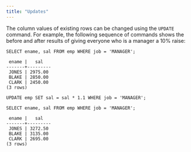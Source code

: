 ```yaml
---
title: "Updates"
---
```


<div id="updates" class="registered_link"></div>


The column values of existing rows can be changed using the `UPDATE` command. For example, the following sequence of commands shows the before and after results of giving everyone who is a manager a 10% raise:

    SELECT ename, sal FROM emp WHERE job = 'MANAGER';

     ename |   sal
    -------+---------
     JONES | 2975.00
     BLAKE | 2850.00
     CLARK | 2450.00
    (3 rows)

    UPDATE emp SET sal = sal * 1.1 WHERE job = 'MANAGER';

    SELECT ename, sal FROM emp WHERE job = 'MANAGER';

     ename |   sal
    -------+---------
     JONES | 3272.50
     BLAKE | 3135.00
     CLARK | 2695.00
    (3 rows)
